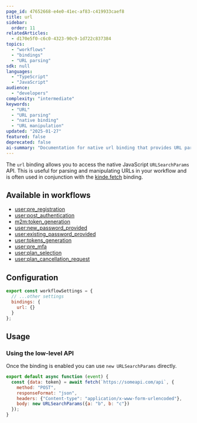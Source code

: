 ```yaml
---
page_id: 47652668-e4e0-41ec-af83-c419933caef8
title: url
sidebar:
  order: 11
relatedArticles:
  - d170e5f0-c6c0-4323-90c9-1d722c837384
topics:
  - "workflows"
  - "bindings"
  - "URL parsing"
sdk: null
languages:
  - "TypeScript"
  - "JavaScript"
audience:
  - "developers"
complexity: "intermediate"
keywords:
  - "URL"
  - "URL parsing"
  - "native binding"
  - "URL manipulation"
updated: "2025-01-27"
featured: false
deprecated: false
ai-summary: "Documentation for native url binding that provides URL parsing and manipulation capabilities within workflow contexts."
---
```


The `url` binding allows you to access the native JavaScript `URLSearchParams` API. This is useful for parsing and manipulating URLs in your workflow and is often used in conjunction with the [kinde.fetch](/workflows/bindings/fetch-binding/) binding.

## Available in workflows

- [user:pre_registration](/workflows/example-workflows/pre-user-registration-workflow/)
- [user:post_authentication](/workflows/example-workflows/workflow-user-post-auth/)
- [m2m:token_generation](/workflows/example-workflows/m2m-token-generation-workflow/)
- [user:new_password_provided](/workflows/example-workflows/new-password-provided-workflow/)
- [user:existing_password_provided](/workflows/example-workflows/existing-password-provided-workflow/)
- [user:tokens_generation](/workflows/example-workflows/user-token-generation/)
- [user:pre_mfa](/workflows/example-workflows/pre-mfa-workflow/)
- [user:plan_selection](/workflows/example-workflows/plan-selection-workflow/)
- [user:plan_cancellation_request](/workflows/example-workflows/plan-cancellation-request-workflow/)

## Configuration

```js
export const workflowSettings = {
  // ...other settings
  bindings: {
    url: {}
  }
};
```

## Usage

### Using the low-level API

Once the binding is enabled you can use `new URLSearchParams` directly.

```js
export default async function (event) {
  const {data: token} = await fetch(`https://someapi.com/api`, {
    method: "POST",
    responseFormat: "json",
    headers: {"Content-type": "application/x-www-form-urlencoded"},
    body: new URLSearchParams({a: "b", b: "c"})
  });
}
```
